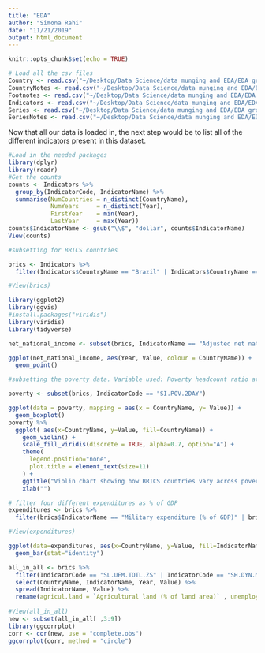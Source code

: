 ```yaml
---
title: "EDA"
author: "Simona Rahi"
date: "11/21/2019"
output: html_document
---
```


```r
knitr::opts_chunk$set(echo = TRUE)
```

```r
# Load all the csv files
Country <- read.csv("~/Desktop/Data Science/data munging and EDA/EDA group 2/world-development-indicators/Country.csv")
CountryNotes <- read.csv("~/Desktop/Data Science/data munging and EDA/EDA group 2/world-development-indicators/CountryNotes.csv")
Footnotes <- read.csv("~/Desktop/Data Science/data munging and EDA/EDA group 2/world-development-indicators/Footnotes.csv")
Indicators <- read.csv("~/Desktop/Data Science/data munging and EDA/EDA group 2/world-development-indicators/Indicators.csv")
Series <- read.csv("~/Desktop/Data Science/data munging and EDA/EDA group 2/world-development-indicators/Series.csv", comment.char="#")
SeriesNotes <- read.csv("~/Desktop/Data Science/data munging and EDA/EDA group 2/world-development-indicators/SeriesNotes.csv")
```

Now that all our data is loaded in, the next step would be to list all of the different indicators present in this dataset.

```r
#Load in the needed packages
library(dplyr)
library(readr)
#Get the counts
counts <- Indicators %>%
  group_by(IndicatorCode, IndicatorName) %>%
  summarise(NumCountries = n_distinct(CountryName),
            NumYears     = n_distinct(Year),
            FirstYear    = min(Year),
            LastYear     = max(Year))
counts$IndicatorName <- gsub("\\$", "dollar", counts$IndicatorName)
View(counts)
```
```r
#subsetting for BRICS countries

brics <- Indicators %>%
  filter(Indicators$CountryName == "Brazil" | Indicators$CountryName == "India" | Indicators$CountryName == "South Africa" | Indicators$CountryName == "Russian Federation" | Indicators$CountryName == "China")

#View(brics)
```

```r
library(ggplot2)
library(ggvis)
#install.packages("viridis")
library(viridis)
library(tidyverse)
```

```r
net_national_income <- subset(brics, IndicatorName == "Adjusted net national income (current US$)")

ggplot(net_national_income, aes(Year, Value, colour = CountryName)) + 
  geom_point()
```

```r
#subsetting the poverty data. Variable used: Poverty headcount ratio at $3.10 a day (% of population)

poverty <- subset(brics, IndicatorCode == "SI.POV.2DAY")


```

```r

ggplot(data = poverty, mapping = aes(x = CountryName, y= Value)) +
  geom_boxplot()
poverty %>%
  ggplot( aes(x=CountryName, y=Value, fill=CountryName)) +
    geom_violin() +
    scale_fill_viridis(discrete = TRUE, alpha=0.7, option="A") +
    theme(
      legend.position="none",
      plot.title = element_text(size=11)
    ) +
    ggtitle("Violin chart showing how BRICS countries vary across poverty values") +
    xlab("")
```

```r
# filter four different expenditures as % of GDP
expenditures <- brics %>%
  filter(brics$IndicatorName == "Military expenditure (% of GDP)" | brics$IndicatorName == "Research and development expenditure (% of GDP)" | brics$IndicatorName == "Health expenditure, total (% of GDP)" | brics$IndicatorName == "Government expenditure on education as % of GDP (%)")

#View(expenditures)

ggplot(data=expenditures, aes(x=CountryName, y=Value, fill=IndicatorName)) +
  geom_bar(stat="identity")

```

```r
all_in_all <- brics %>%
  filter(IndicatorCode == "SL.UEM.TOTL.ZS" | IndicatorCode == "SH.DYN.MORT" | IndicatorCode == "SP.POP.GROW" | IndicatorCode == "SE.XPD.TOTL.GD.ZS" | IndicatorCode == "NY.GDP.PCAP.CD" | IndicatorCode == "SI.POV.GAPS" | IndicatorCode == "AG.LND.AGRI.ZS") %>%
  select(CountryName, IndicatorName, Year, Value) %>% 
  spread(IndicatorName, Value) %>%
  rename(agricul.land = `Agricultural land (% of land area)` , unemployment = `Unemployment, total (% of total labor force)` , pov.gap = `Poverty gap at $1.90 a day (2011 PPP) (%)`, pop.growth = `Population growth (annual %)` , mort.rate = `Mortality rate, under-5 (per 1,000)` , gov.exp.edu = `Government expenditure on education as % of GDP (%)`, GDP.per.cap = `GDP per capita (current US$)`)
  
#View(all_in_all)
new <- subset(all_in_all[ ,3:9])
library(ggcorrplot)
corr <- cor(new, use = "complete.obs")
ggcorrplot(corr, method = "circle")
```



